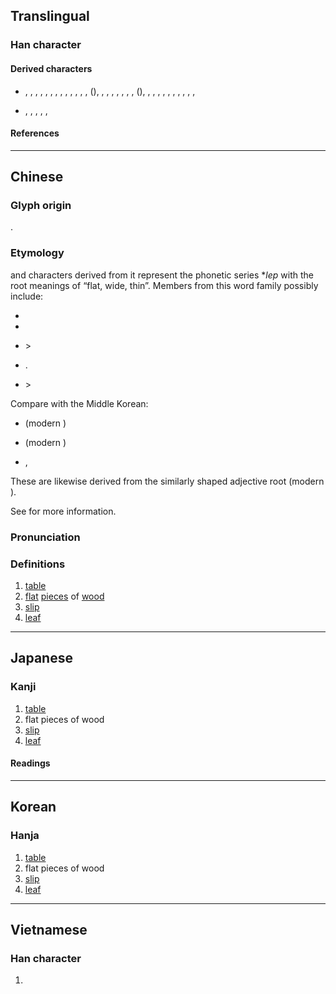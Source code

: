 {{character info}}
==Translingual==

===Han character===
{{Han char|rn=75|rad=木|as=05|sn=9|four=|canj=PTD|ids=⿱世木}}

====Derived characters====
* {{l|mul|牒}}, {{l|mul|喋}}, {{l|mul|幉}}, {{l|mul|弽}}, {{l|mul|䢡}}, {{l|mul|牃}}, {{l|mul|㻡}}, {{l|mul|䁋}}, {{l|mul|緤}}, {{l|mul|䑜}}, {{l|mul|蝶}}, {{l|mul|碟}}, {{l|mul|䚢}}, {{l|mul|諜}}({{l|mul|谍}}), {{l|mul|䐑}}, {{l|mul|鞢}}, {{l|mul|韘}}, {{l|mul|䭎}}, {{l|mul|䮜}}, {{l|mul|褋}}, {{l|mul|渫}}, {{l|mul|鰈}}({{l|mul|鲽}}), {{l|mul|揲}}, {{l|mul|媟}}, {{l|mul|偞}}, {{l|mul|楪}}, {{l|mul|殜}}, {{l|mul|煠}}, {{l|mul|鍱}}, {{l|mul|惵}}, {{l|mul|堞}}, {{l|mul|艓}}, {{l|mul|蹀}}
* {{l|mul|𪃸}}, {{l|mul|葉}}, {{l|mul|䈎}}, {{l|mul|𩄓}}, {{l|mul|屟}}, {{l|mul|屧}}

====References====
{{Han ref|kx=0517.170|dkj=14593|hdz=21178.010|uh=67BC}}

----

==Chinese==
{{zh-forms|alt=枽}}

===Glyph origin===
{{Han etym}}
{{Han compound|世|木|c1=p|c2=s|t2=wood|ls=psc}}.

===Etymology===
{{lang|zh|枼}} and characters derived from it represent the phonetic series *''lep'' with the root meanings of “flat, wide, thin”. Members from this word family possibly include:
* {{och-l|葉|leaf}}
* {{och-l|鰈|flatfish, plaice}}
* {{och-l|楪}} > {{och-l|碟|plate}}
* {{och-l|牒|official document < plank}}.
* {{och-l|蝶|butterfly}} > {{och-l|蝴蝶|tr=*ɡaː l'eːb}}

Compare with the Middle Korean:
* {{m|okm|나븨|t=butterfly|tr=napuy}} (modern {{m|ko|나비}})
* {{m|okm|닢|t=leaf|tr=niph}} (modern {{m|ko|잎}})
* {{m|okm|넙치|t=flatfish|tr=nepchi}},

These are likewise derived from the similarly shaped adjective root {{m|okm|넙다|tr=nepta|t=to be wide, flat}} (modern {{m|ko|넓다}}).

See {{zh-l|蝴蝶}} for more information.

===Pronunciation===
{{zh-pron
|m=yè
|c=jip6
|mc=y
|oc=y
|cat=n
}}

===Definitions===
{{zh-hanzi}}

# [[table]]
# [[flat]] [[piece]]s of [[wood]]
# [[slip]]
# [[leaf]]

----

==Japanese==

===Kanji===
{{ja-kanji|grade=|rs=木05}}

# [[table]]
# flat pieces of wood
# [[slip]]
# [[leaf]]

====Readings====
{{ja-readings
|on=よう
|kun=うすいきふだ, まど
}}

----

==Korean==

===Hanja===
{{ko-hanja|엽}}

# [[table]]
# flat pieces of wood
# [[slip]]
# [[leaf]]

----

==Vietnamese==

===Han character===
{{vi-readings|rs=木05|reading=diệp}}

# {{rfdef|vi|sort=木05}}